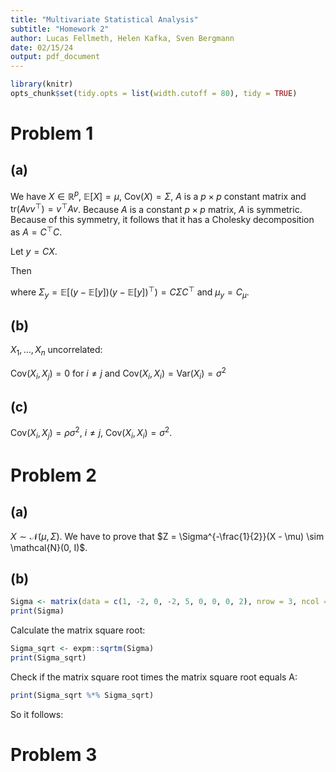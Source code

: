 ```yaml
---
title: "Multivariate Statistical Analysis"
subtitle: "Homework 2"
author: Lucas Fellmeth, Helen Kafka, Sven Bergmann
date: 02/15/24
output: pdf_document
---
```


```r
library(knitr)
opts_chunk$set(tidy.opts = list(width.cutoff = 80), tidy = TRUE)
```

# Problem 1

## (a)

We have $X\in\mathbb{R}^p$, $\mathbb{E}[X] = \mu$, $\text{Cov}(X) = \Sigma$, $A$ is a $p \times p$ constant matrix and $\text{tr}(A v v^\top) = v^\top A v$.
Because $A$ is a constant $p \times p$ matrix, $A$ is symmetric.
Because of this symmetry, it follows that it has a Cholesky decomposition as $A = C^\top C$.

Let $y = C X$.

Then

\begin{align*}
\mathbb{E}[X^\top A X]
&= \mathbb{E}[X^\top C^\top C X] \\
&= \mathbb{E}[(CX)^\top C X] \\
&= \mathbb{E}[y^\top y] \\
&= \sum_i \mathbb{E}[y_i^2] \\
&= \sum_i \text{Var}(y_i) + \mathbb{E}[y_i]^2 \\
&= \text{tr}(\Sigma_y) + \mu_y^\top \mu_y
\end{align*}

where $\Sigma_y = \mathbb{E}[(y-\mathbb{E}[y])(y-\mathbb{E}[y])^\top) = C \Sigma C^\top$
and $\mu_y = C_\mu$.

\begin{align*}
\implies \mathbb{E}[X^\top A X]
&= \text{tr}(C \Sigma C^\top) + \mu^\top \underbrace{C^\top C}_{=A} \mu \\
&= \text{tr}(\Sigma C^\top C) + \mu^\top A \mu \\
&= \text{tr}(\Sigma A) + \mu^\top A \mu
\end{align*}

## (b)

$X_1, \ldots, X_n$ uncorrelated:

$\text{Cov}(X_i, X_j) = 0$ for $i\neq j$ and $\text{Cov}(X_i, X_i) = \text{Var}(X_i) = \sigma^2$

\begin{align*}
\implies \Sigma =
\begin{pmatrix}
\sigma^2    & 0         & 0         & \ldots    & 0         \\
0           & \sigma^2  & 0         & \ldots    & 0         \\
0           & 0         & \ddots    & \ldots    & \vdots    \\
\vdots      & \vdots    & \ldots    & \ddots    & \vdots    \\
0           & 0         & \ldots    & \ldots    & \sigma^2
\end{pmatrix},
J =
\begin{pmatrix}
1       & \ldots & 1        \\
\vdots  & \ddots & \vdots   \\
1       & \ldots & 1
\end{pmatrix}
\in \mathbb{R}^{p\times p}.
\end{align*}

\begin{align*}
A = T - \frac{1}{p} J &=
\begin{pmatrix}
1 - \frac{1}{p} & - \frac{1}{p}     & - \frac{1}{p} & \ldots & - \frac{1}{p}    \\
-\frac{1}{p}    & 1 - \frac{1}{p}   & - \frac{1}{p} & \ldots & - \frac{1}{p}    \\
-\frac{1}{p}    & - \frac{1}{p}     & \ddots        & \ldots & \vdots           \\
\vdots          & \vdots            & \ldots        & \ddots & \vdots           \\
-\frac{1}{p}    & - \frac{1}{p}     & \ldots        & \ldots & 1 - \frac{1}{p}
\end{pmatrix}
\in \mathbb{R}^{p\times p}, \\
A\Sigma &=
\begin{pmatrix}
(1 - \frac{1}{p}) \sigma^2  & - \frac{\sigma^2}{p}          & - \frac{\sigma^2}{p}  & \ldots & - \frac{\sigma^2}{p}     \\
-\frac{\sigma^2}{p}         & (1 - \frac{1}{p}) \sigma^2    & - \frac{1}{p}         & \ldots & - \frac{1}{p}            \\
-\frac{\sigma^2}{p}         & - \frac{\sigma^2}{p}          & \ddots                & \ldots & \vdots                   \\
\vdots                      & \vdots                        & \ldots                & \ddots & \vdots                   \\
-\frac{\sigma^2}{p}         & - \frac{\sigma^2}{p}          & \ldots                & \ldots & (1 - \frac{1}{p}) \sigma^2
\end{pmatrix}
\in \mathbb{R}^{p\times p}.
\end{align*}

\begin{align*}
\mathbb{E}[X^\top A X]
&\overset{a)}{=} \text{tr}(A\Sigma) + \mu^\top A \mu \\
&= \sum_{i=1}^p (1-\frac{1}{p}) \sigma^2 + (\mu \ldots \mu)^\top
\begin{pmatrix}
1 - \frac{1}{p} & - \frac{1}{p}     & - \frac{1}{p} & \ldots & - \frac{1}{p}    \\
-\frac{1}{p}    & 1 - \frac{1}{p}   & - \frac{1}{p} & \ldots & - \frac{1}{p}    \\
-\frac{1}{p}    & - \frac{1}{p}     & \ddots        & \ldots & \vdots           \\
\vdots          & \vdots            & \ldots        & \ddots & \vdots           \\
-\frac{1}{p}    & - \frac{1}{p}     & \ldots        & \ldots & 1 - \frac{1}{p}
\end{pmatrix}
\begin{pmatrix}
\mu \\
\vdots \\
\mu
\end{pmatrix} \\
&= p \cdot (1-\frac{1}{p}) \cdot \sigma^2 + (\underbrace{\mu \cdot (1-\frac{1}{p}) + (p-1) \cdot (-\frac{1}{p}) \cdot \mu}_{\underbrace{= \frac{p-1}{p} \cdot \mu + \frac{1-p}{p} \cdot \mu}_{=0}} \ldots \mu \cdot (1-\frac{1}{p}) + (p-1) \cdot (-\frac{1}{p}) \cdot \mu)
\begin{pmatrix}
\mu \\
\vdots \\
\mu
\end{pmatrix} \\
&= (p-1) \cdot \sigma^2 + (0 \ldots 0) \cdot
\begin{pmatrix}
\mu \\
\vdots \\
\mu
\end{pmatrix} \\
&= (p-1) \cdot \sigma^2
\end{align*}

## (c)

$\text{Cov}(X_i, X_j) = \rho \sigma^2$, $i\neq j$, $\text{Cov}(X_i, X_i) = \sigma^2$.

\begin{align*}
\Sigma = \text{Cov}(X) &=
\begin{pmatrix}
\sigma^2        & \rho\sigma^2  & \rho\sigma^2  & \ldots        & \rho\sigma^2  \\
\rho\sigma^2    & \sigma^2      & 0             & \ldots        & \rho\sigma^2  \\
\rho\sigma^2    & 0             & \ddots        & \ldots        & \vdots        \\
\vdots          & \vdots        & \ldots        & \ddots        & \rho\sigma^2  \\
\rho\sigma^2    & \rho\sigma^2  & \ldots        & \rho\sigma^2  & \sigma^2
\end{pmatrix} \\
A = T - \frac{1}{p} J &=
\begin{pmatrix}
1 - \frac{1}{p} & - \frac{1}{p}     & - \frac{1}{p} & \ldots & - \frac{1}{p}    \\
-\frac{1}{p}    & 1 - \frac{1}{p}   & - \frac{1}{p} & \ldots & - \frac{1}{p}    \\
-\frac{1}{p}    & - \frac{1}{p}     & \ddots        & \ldots & \vdots           \\
\vdots          & \vdots            & \ldots        & \ddots & \vdots           \\
-\frac{1}{p}    & - \frac{1}{p}     & \ldots        & \ldots & 1 - \frac{1}{p}
\end{pmatrix}
\in \mathbb{R}^{p\times p}.
\end{align*}

\begin{align*}
\text{tr}(A\Sigma)
&= \sum_{i=1}^p (1-\frac{1}{p}) \cdot \sigma^2 + (p-1) \cdot (-\frac{1}{p}) \cdot \rho \sigma^2 \\
&= p \cdot (1-\frac{1}{p}) \cdot \sigma^2 + (p-1) \cdot (-\frac{1}{p}) \cdot \rho \sigma^2 \\
&= (p-1) \cdot \sigma^2 + (1-p) \rho \cdot \sigma^2 \\
&= (p-1) \cdot \sigma^2 + (\rho - p \cdot \rho) \cdot \sigma^2 \\
&= (p - 1 + \rho - p \cdot \rho) \cdot \sigma^2 \\
\mathbb{E}[X^\top A X]
&= \text{tr}(A\Sigma) + \underbrace{\mu^\top A \mu}_{=0 \text{ (as shown above)}} \\
&= (p - 1 + \rho - p \cdot \rho) \cdot \sigma^2
\end{align*}

# Problem 2

## (a)

$X \sim \mathcal{N}(\mu, \Sigma)$.
We have to prove that $Z = \Sigma^{-\frac{1}{2}}(X - \mu) \sim \mathcal{N}(0, I)$.

\begin{align*}
\mathbb{E}[Z]
&= \mathbb{E}[\Sigma^{-\frac{1}{2}}(X-\mu)]
= \Sigma^{-\frac{1}{2}}(\mathbb{E}[X]-\mu)
= \Sigma^{-\frac{1}{2}}(\mu - \mu) = 0, \\
\text{Var}(Z)
&= \text{Var}(\Sigma^{-\frac{1}{2}}(X-\mu)) = (\Sigma^{-\frac{1}{2}})^2 \text{Var}(X - \mu) \\
&= \Sigma^{-1} \cdot \text{Var}(X) = \Sigma^{-1} \cdot \Sigma = I. \\
&\implies Z \sim \mathcal{N}(\mu, \Sigma).
\end{align*}


## (b)

\begin{align*}
Z
&= \Sigma^{-\frac{1}{2}}(X-\mu) \\
&= \Sigma^{-\frac{1}{2}}(X-0) \\
&= \Sigma^{-\frac{1}{2}} \cdot X.
\end{align*}

```r
Sigma <- matrix(data = c(1, -2, 0, -2, 5, 0, 0, 0, 2), nrow = 3, ncol = 3)
print(Sigma)
```

Calculate the matrix square root:

```r
Sigma_sqrt <- expm::sqrtm(Sigma)
print(Sigma_sqrt)
```

Check if the matrix square root times the matrix square root equals A:

```r
print(Sigma_sqrt %*% Sigma_sqrt)
```

So it follows:

\begin{align*}
Z =
\begin{pmatrix}
0.7071068 \cdot x_1 + (-0.7071068) \cdot x_2 \\
(-0.7071068) \cdot x_1 + 2.1213203 \cdot x_2 \\
1.414214 \cdot x_3 \\
\end{pmatrix}
\end{align*}

# Problem 3
